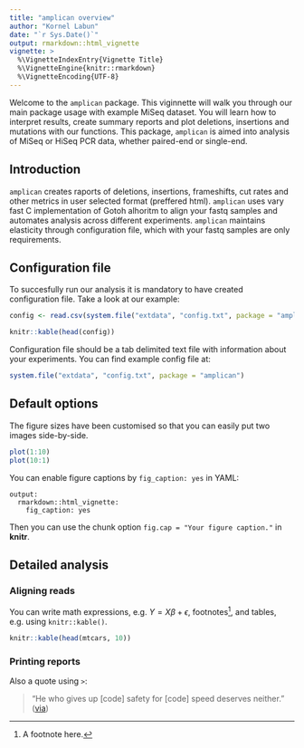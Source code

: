 ```yaml
---
title: "amplican overview"
author: "Kornel Labun"
date: "`r Sys.Date()`"
output: rmarkdown::html_vignette
vignette: >
  %\VignetteIndexEntry{Vignette Title}
  %\VignetteEngine{knitr::rmarkdown}
  %\VignetteEncoding{UTF-8}
---
```


Welcome to the `amplican` package. This viginnette will walk you through our main package usage with example MiSeq dataset. 
You will learn how to interpret results, create summary reports and plot deletions, insertions and mutations with
our functions. This package, `amplican` is aimed into analysis of MiSeq or HiSeq PCR data, whether paired-end or 
single-end. 

## Introduction

`amplican` creates raports of deletions, insertions, frameshifts, cut rates and other metrics in user selected format 
(preffered html). `amplican` uses vary fast C implementation of Gotoh alhoritm to align your fastq samples and 
automates analysis across different experiments. `amplican` maintains elasticity through configuration file, 
which with your fastq samples are only requirements.

## Configuration file

To succesfully run our analysis it is mandatory to have created configuration file. Take a look at our example:

```r
config <- read.csv(system.file("extdata", "config.txt", package = "amplican"), sep = "\t")

knitr::kable(head(config))
```

Configuration file should be a tab delimited text file with information about your experiments. 
You can find example config file at:
```r
system.file("extdata", "config.txt", package = "amplican")
```

## Default options

The figure sizes have been customised so that you can easily put two images side-by-side.

```r
plot(1:10)
plot(10:1)
```

You can enable figure captions by `fig_caption: yes` in YAML:

    output:
      rmarkdown::html_vignette:
        fig_caption: yes

Then you can use the chunk option `fig.cap = "Your figure caption."` in **knitr**.

## Detailed analysis

### Aligning reads

You can write math expressions, e.g. $Y = X\beta + \epsilon$, footnotes^[A footnote here.], and tables, e.g. using `knitr::kable()`.

```r
knitr::kable(head(mtcars, 10))
```

### Printing reports
Also a quote using `>`:

> "He who gives up [code] safety for [code] speed deserves neither."
([via](https://twitter.com/hadleywickham/status/504368538874703872))
